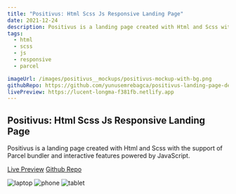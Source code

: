 ```yaml
---
title: "Positivus: Html Scss Js Responsive Landing Page"
date: 2021-12-24
description: Positivus is a landing page created with Html and Scss with the support of Parcel bundler and interactive features powered by JavaScript.
tags:
  - html
  - scss
  - js
  - responsive
  - parcel

imageUrl: /images/positivus__mockups/positivus-mockup-with-bg.png
githubRepo: https://github.com/yunusemrebagca/positivus-landing-page-design
livePreview: https://lucent-longma-f381fb.netlify.app
---
```


## Positivus: Html Scss Js Responsive Landing Page

Positivus is a landing page created with Html and Scss with the support of Parcel bundler and interactive features powered by JavaScript.

[Live Preview](https://lucent-longma-f381fb.netlify.app)
[Github Repo](https://github.com/yunusemrebagca/positivus-landing-page-design)

![laptop](/images/positivus__mockups/laptop.png)
![phone](/images/positivus__mockups/phone.png)
![tablet](/images/positivus__mockups/tablet.png)
